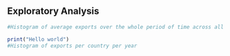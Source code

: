 ## Exploratory Analysis

```r

#Histogram of average exports over the whole period of time across all countries

print("Hello world")
#Histogram of exports per country per year


```
